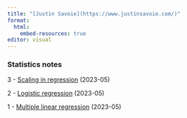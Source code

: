 ```yaml
---
title: "[Justin Savoie](https://www.justinsavoie.com/)"
format:
  html:
    embed-resources: true
editor: visual
---
```


### Statistics notes

3 - [Scaling in regression](scaling-in-regression.html) (2023-05)

2 - [Logistic regression](logistic-regression.html) (2023-05)

1 - [Multiple linear regression](multiple-linear-regression.html) (2023-05)
